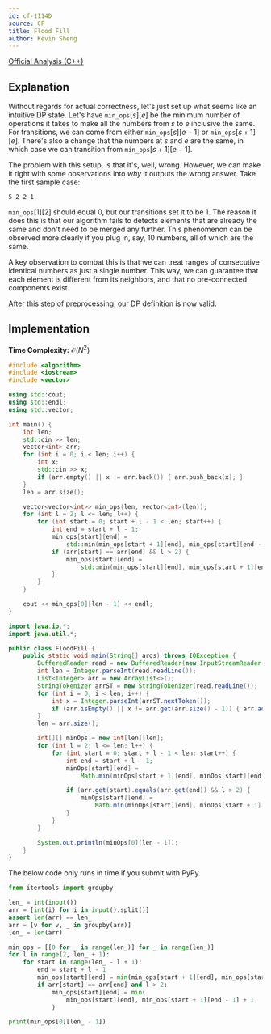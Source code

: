 ```yaml
---
id: cf-1114D
source: CF
title: Flood Fill
author: Kevin Sheng
---
```


[Official Analysis (C++)](https://codeforces.com/blog/entry/65136)

## Explanation

Without regards for actual correctness, let's just set up
what seems like an intuitive DP state.
Let's have $\texttt{min\_ops}[s][e]$ be the minimum number of operations
it takes to make all the numbers from $s$ to $e$ inclusive the same.
For transitions, we can come from either $\texttt{min\_ops}[s][e-1]$
or $\texttt{min\_ops}[s+1][e]$.
There's also a change that the numbers at $s$ and $e$ are the same, in which case
we can transition from $\texttt{min\_ops}[s+1][e-1]$.

The problem with this setup, is that it's, well, wrong.
However, we can make it right with some observations into *why* it outputs the wrong answer.
Take the first sample case:
```
5 2 2 1
```
$\texttt{min\_ops}[1][2]$ should equal $0$, but our transitions
set it to be $1$.
The reason it does this is that our algorithm fails to detects
elements that are already the same and don't need to be merged any further.
This phenomenon can be observed more clearly if you plug in, say,
10 numbers, all of which are the same.

A key observation to combat this is that we can treat ranges of consecutive
identical numbers as just a single number.
This way, we can guarantee that each element is different from its neighbors,
and that no pre-connected components exist.

After this step of preprocessing, our DP definition is now valid.

## Implementation

**Time Complexity:** $\mathcal{O}(N^2)$

<LanguageSection>
<CPPSection>

```cpp
#include <algorithm>
#include <iostream>
#include <vector>

using std::cout;
using std::endl;
using std::vector;

int main() {
	int len;
	std::cin >> len;
	vector<int> arr;
	for (int i = 0; i < len; i++) {
		int x;
		std::cin >> x;
		if (arr.empty() || x != arr.back()) { arr.push_back(x); }
	}
	len = arr.size();

	vector<vector<int>> min_ops(len, vector<int>(len));
	for (int l = 2; l <= len; l++) {
		for (int start = 0; start + l - 1 < len; start++) {
			int end = start + l - 1;
			min_ops[start][end] =
			    std::min(min_ops[start + 1][end], min_ops[start][end - 1]) + 1;
			if (arr[start] == arr[end] && l > 2) {
				min_ops[start][end] =
				    std::min(min_ops[start][end], min_ops[start + 1][end - 1] + 1);
			}
		}
	}

	cout << min_ops[0][len - 1] << endl;
}
```

</CPPSection>
<JavaSection>

```java
import java.io.*;
import java.util.*;

public class FloodFill {
	public static void main(String[] args) throws IOException {
		BufferedReader read = new BufferedReader(new InputStreamReader(System.in));
		int len = Integer.parseInt(read.readLine());
		List<Integer> arr = new ArrayList<>();
		StringTokenizer arrST = new StringTokenizer(read.readLine());
		for (int i = 0; i < len; i++) {
			int x = Integer.parseInt(arrST.nextToken());
			if (arr.isEmpty() || x != arr.get(arr.size() - 1)) { arr.add(x); }
		}
		len = arr.size();

		int[][] minOps = new int[len][len];
		for (int l = 2; l <= len; l++) {
			for (int start = 0; start + l - 1 < len; start++) {
				int end = start + l - 1;
				minOps[start][end] =
				    Math.min(minOps[start + 1][end], minOps[start][end - 1]) + 1;

				if (arr.get(start).equals(arr.get(end)) && l > 2) {
					minOps[start][end] =
					    Math.min(minOps[start][end], minOps[start + 1][end - 1] + 1);
				}
			}
		}

		System.out.println(minOps[0][len - 1]);
	}
}
```

</JavaSection>
<PySection>

<Warning>

The below code only runs in time if you submit with PyPy.

</Warning>

```py
from itertools import groupby

len_ = int(input())
arr = [int(i) for i in input().split()]
assert len(arr) == len_
arr = [v for v, _ in groupby(arr)]
len_ = len(arr)

min_ops = [[0 for _ in range(len_)] for _ in range(len_)]
for l in range(2, len_ + 1):
	for start in range(len_ - l + 1):
		end = start + l - 1
		min_ops[start][end] = min(min_ops[start + 1][end], min_ops[start][end - 1]) + 1
		if arr[start] == arr[end] and l > 2:
			min_ops[start][end] = min(
				min_ops[start][end], min_ops[start + 1][end - 1] + 1
			)

print(min_ops[0][len_ - 1])
```

</PySection>
</LanguageSection>

